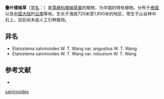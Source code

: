 {{Speciesbox
| name = 叠叶楼梯草
| status = 
| status_system = 
| image =
| genus = Elatostema
| species = salvinioides
| authority = W. T. Wang
| subdivision_ranks =[[变种|变种]]
| subdivision =
* 叠叶楼梯草 ''E. s.'' var. ''salvinioides''
* [[粗壮叠叶楼梯草|粗壮叠叶楼梯草]] ''E. s.'' var. ''robustum''
}}

'''叠叶楼梯草'''（[[学名|学名]]：{{lang|la|''Elatostema salvinioides''}}）是[[荨麻科|荨麻科]][[楼梯草属|楼梯草属]]的植物，为中国的特有植物。分布于[[泰国|泰国]]以及[[中国大陆|中国大陆]]的[[云南|云南]]等地，生长于海拔720米至1,600米的地区，常生于山谷林中石上，目前尚未由人工引种栽培。

== 异名 ==
* Elatostema salvinioides W. T. Wang var. angustius W. T. Wang
* Elatostema salvinioides W. T. Wang var. robustum W. T. Wang

== 参考文献 ==
<div class="references-small">
* {{cite web| url =http://www.bioinfo.cn/db05/KmzwSpecies.php?action=view&id=23282| title =叠叶楼梯草（原变种）| work =《中国高等植物数据库全库》| publisher =中国科学院微生物研究所| author =昆明植物研究所| accessdate =2009-02-25| deadurl =yes| archiveurl =https://web.archive.org/web/20160305002050/http://www.bioinfo.cn/db05/KmzwSpecies.php?action=view&id=23282| archivedate =2016-03-05}}
</div>
{{Taxonbar|from=Q15232138}}

{{DEFAULTSORT:Elatostema salvinioides}}
[[Category:楼梯草属|salvinioides]]


{{Urticaceae-stub}}